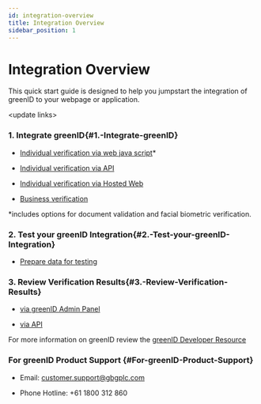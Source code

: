 ```yaml
---
id: integration-overview
title: Integration Overview
sidebar_position: 1
---
```


# Integration Overview

This quick start guide is designed to help you jumpstart the integration of greenID to your webpage or application.

\<update links>

### **1. Integrate greenID**{#1.-Integrate-greenID}

- [Individual verification via web java script](https://vixverify.atlassian.net/wiki/spaces/GREEN/pages/8880210)\*

- [Individual verification via API](https://vixverify.atlassian.net/wiki/spaces/GREEN/pages/8880212)

- [Individual verification via Hosted Web](https://vixverify.atlassian.net/wiki/spaces/GREEN/pages/2153775105)

- [Business verification](https://vixverify.atlassian.net/wiki/spaces/GREEN/pages/314147370)

\*includes options for document validation and facial biometric verification.

### **2. Test your greenID Integration**{#2.-Test-your-greenID-Integration}

- [Prepare data for testing](https://vixverify.atlassian.net/wiki/spaces/GREEN/pages/8880678)

### **3. Review Verification Results**{#3.-Review-Verification-Results}

- [via greenID Admin Panel](https://vixverify.atlassian.net/wiki/spaces/GREEN/pages/14286881)

- [via API](https://vixverify.atlassian.net/wiki/spaces/GREEN/pages/60482483)

For more information on greenID review the [greenID Developer Resource](https://vixverify.atlassian.net/wiki/spaces/GREEN)

### **For greenID Product Support** {#For-greenID-Product-Support}

- Email: [customer.support@gbgplc.com](https://vixverify.atlassian.net/wiki/spaces/GREEN/pages/8880210)

- Phone Hotline: +61 1800 312 860
